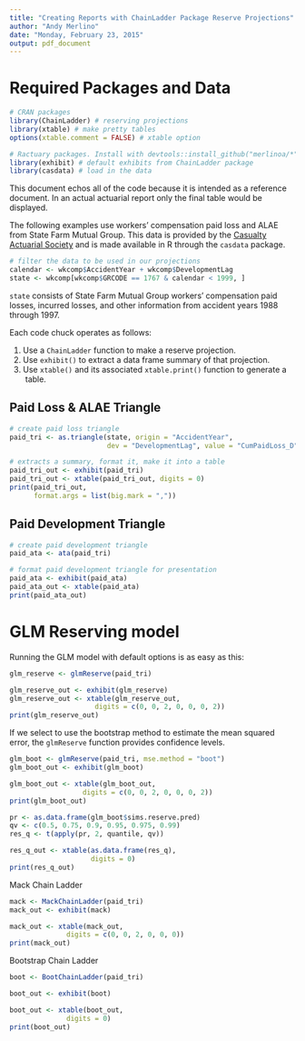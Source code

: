 ```yaml
---
title: "Creating Reports with ChainLadder Package Reserve Projections"
author: "Andy Merlino"
date: "Monday, February 23, 2015"
output: pdf_document
---
```


\begin{abstract}
The `ChainLadder` package can create some powerful loss reserving projections.  The output from these reserving functions is a list containing all the relevant data an actuary would ever want.  The `exhibit` package extracts the most commonly desired `ChainLadder` function outputs and returns a data frame ready for a report.  This document displays how `exhibit` can be used along with other R packages to quickly create reports.  For more information on the `exhibit` package download the package and enter `browseVignettes("exhibit")` to see the introductory vignette.
\end{abstract}

# Required Packages and Data

```r
# CRAN packages
library(ChainLadder) # reserving projections
library(xtable) # make pretty tables
options(xtable.comment = FALSE) # xtable option

# Ractuary packages. Install with devtools::install_github("merlinoa/*")
library(exhibit) # default exhibits from ChainLadder package
library(casdata) # load in the data
```

This document echos all of the code because it is intended as a reference document.  In an actual actuarial report only the final table would be displayed.

The following examples use workers' compensation paid loss and ALAE from State Farm Mutual Group.  This data is provided by the [Casualty Actuarial Society](http://www.casact.org/research/index.cfm?fa=loss_reserves_data) and is made available in R through the `casdata` package.

```r
# filter the data to be used in our projections
calendar <- wkcomp$AccidentYear + wkcomp$DevelopmentLag
state <- wkcomp[wkcomp$GRCODE == 1767 & calendar < 1999, ]
```

`state` consists of State Farm Mutual Group workers' compensation paid losses, incurred losses, and other information from accident years 1988 through 1997.

\pagebreak

Each code chuck operates as follows:

1. Use a `ChainLadder` function to make a reserve projection.
2. Use `exhibit()` to extract a data frame summary of that projection.
3. Use `xtable()` and its associated `xtable.print()` function to generate a \LaTeX\ table.

## Paid Loss & ALAE Triangle

```r
# create paid loss triangle
paid_tri <- as.triangle(state, origin = "AccidentYear",
                        dev = "DevelopmentLag", value = "CumPaidLoss_D")

# extracts a summary, format it, make it into a table
paid_tri_out <- exhibit(paid_tri)
paid_tri_out <- xtable(paid_tri_out, digits = 0)
print(paid_tri_out,
      format.args = list(big.mark = ","))
```

\pagebreak

## Paid Development Triangle

```r
# create paid development triangle
paid_ata <- ata(paid_tri)

# format paid development triangle for presentation
paid_ata <- exhibit(paid_ata)
paid_ata_out <- xtable(paid_ata)
print(paid_ata_out)
```

\pagebreak

# GLM Reserving model

Running the GLM model with default options is as easy as this:

```r
glm_reserve <- glmReserve(paid_tri)

glm_reserve_out <- exhibit(glm_reserve)
glm_reserve_out <- xtable(glm_reserve_out,
                     digits = c(0, 0, 2, 0, 0, 0, 2))
print(glm_reserve_out)
```

\pagebreak

If we select to use the bootstrap method to estimate the mean squared error, the `glmReserve` function provides confidence levels.

```r
glm_boot <- glmReserve(paid_tri, mse.method = "boot")
glm_boot_out <- exhibit(glm_boot)

glm_boot_out <- xtable(glm_boot_out,
                  digits = c(0, 0, 2, 0, 0, 0, 2))
print(glm_boot_out)
```

\pagebreak

```r
pr <- as.data.frame(glm_boot$sims.reserve.pred)
qv <- c(0.5, 0.75, 0.9, 0.95, 0.975, 0.99)
res_q <- t(apply(pr, 2, quantile, qv))

res_q_out <- xtable(as.data.frame(res_q),
                    digits = 0)
print(res_q_out)
```

\pagebreak

Mack Chain Ladder

```r
mack <- MackChainLadder(paid_tri)
mack_out <- exhibit(mack)

mack_out <- xtable(mack_out,
              digits = c(0, 0, 2, 0, 0, 0))
print(mack_out)
```

Bootstrap Chain Ladder

```r
boot <- BootChainLadder(paid_tri)

boot_out <- exhibit(boot)

boot_out <- xtable(boot_out,
              digits = 0)
print(boot_out)
```